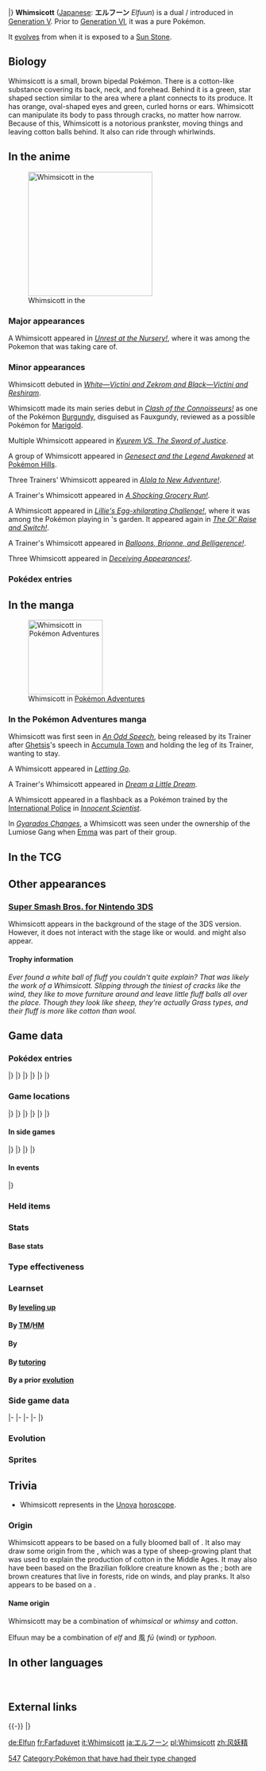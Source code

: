 {{PokémonPrevNext/Head|type=Grass|type2=Fairy}}
{{PokémonPrevNext/Pokémon|type=Grass|prevnum=546|prev=Cottonee|nextnum=548|next=Petilil}}
|}
{{Pokémon Infobox
|name=Whimsicott
|jname=エルフーン
|jtranslit=Erufūn
|tmname=Elfuun
|category=Windveiled
|ndex=547
|udex=053
|u2dex=083
|adex=088
|typebox=1
|type1=Grass
|type2=Fairy
|height-ftin=2'04"
|height-m=0.7
|weight-lbs=14.6
|weight-kg=6.6
|abilityn=d
|ability1=Prankster
|ability2=Infiltrator
|abilityd=Chlorophyll
|egggroupn=2
|egggroup1=Grass
|egggroup2=Fairy
|eggcycles=20
|expyield=168
|lv100exp=1,000,000
|gendercode=127
|color=Green
|catchrate=75
|evtotal=2
|evsp=2
|body=12
|pokefordex=whimsicott
|generation=5
|friendship=70
}}
'''Whimsicott''' ([[List of Japanese Pokémon names|Japanese]]: '''エルフーン''' ''Elfuun'') is a dual {{t|Grass}}/{{t|Fairy}} {{OBP|Pokémon|species}} introduced in [[Generation V]]. Prior to [[Generation VI]], it was a pure {{type|Grass}} Pokémon.

It [[Evolution|evolves]] from {{p|Cottonee}} when it is exposed to a [[Sun Stone]].

==Biology==
Whimsicott is a small, brown bipedal Pokémon. There is a cotton-like substance covering its back, neck, and forehead. Behind it is a green, star shaped section similar to the area where a plant connects to its produce. It has orange, oval-shaped eyes and green, curled horns or ears. Whimsicott can manipulate its body to pass through cracks, no matter how narrow. Because of this, Whimsicott is a notorious prankster, moving things and leaving cotton balls behind. It also can ride through whirlwinds.

==In the anime==
[[File:Hatterly Whimsicott Petilil.png|thumb|250px|left|Whimsicott in the {{pkmn|anime}}]]
===Major appearances===
A Whimsicott appeared in ''[[BW095|Unrest at the Nursery!]]'', where it was among the Pokemon that {{OBP|Layla|BW095}} was taking care of.

===Minor appearances===
Whimsicott debuted in ''[[M14|White—Victini and Zekrom and Black—Victini and Reshiram]]''.

Whimsicott made its main series debut in ''[[BW080|Clash of the Connoisseurs!]]'' as one of the Pokémon [[Burgundy]], disguised as Fauxgundy, reviewed as a possible Pokémon for [[Marigold]].

Multiple Whimsicott appeared in ''[[M15|Kyurem VS. The Sword of Justice]]''.

A group of Whimsicott appeared in ''[[M16|Genesect and the Legend Awakened]]'' at [[Pokémon Hills]].

Three Trainers' Whimsicott appeared in ''[[SM001|Alola to New Adventure!]]''.

A Trainer's Whimsicott appeared in ''[[SM006|A Shocking Grocery Run!]]''.

A Whimsicott appeared in ''[[SM008|Lillie's Egg-xhilarating Challenge!]]'', where it was among the Pokémon playing in {{an|Lillie}}'s garden. It appeared again in ''[[SM030|The Ol' Raise and Switch!]]''.

A Trainer's Whimsicott appeared in ''[[SM040|Balloons, Brionne, and Belligerence!]]''.

Three Whimsicott appeared in ''[[SM046|Deceiving Appearances!]]''.

===Pokédex entries===
{{Animedexheader|Unova}}
{{Animedexbody|BW080|Whimsicott|Ash's Pokédex|Whimsicott, the Windveiled Pokémon. Whimsicott can pass through the tiniest cracks like the wind, leaving fluffy white puffs in its wake.}}
{{Animedexfooter/Pokémon|''Best Wishes''|Unova}}

==In the manga==
[[File:Lumiose Gang Adventures.png|thumb|150px|Whimsicott in [[Pokémon Adventures]]]]
===In the Pokémon Adventures manga===
Whimsicott was first seen in ''[[PS466|An Odd Speech]]'', being released by its Trainer after [[Ghetsis]]'s speech in [[Accumula Town]] and holding the leg of its Trainer, wanting to stay.

A Whimsicott appeared in ''[[PS467|Letting Go]]''.

A Trainer's Whimsicott appeared in ''[[PS511|Dream a Little Dream]]''.

A Whimsicott appeared in a flashback as a Pokémon trained by the [[International Police]] in ''[[PS528|Innocent Scientist]]''.

In ''[[PAXY23|Gyarados Changes]]'', a Whimsicott was seen under the ownership of the Lumiose Gang when [[Emma]] was part of their group.

==In the TCG==
{{main|Whimsicott (TCG)}}
==Other appearances==
===[[Super Smash Bros. for Nintendo 3DS/Wii U|Super Smash Bros. for Nintendo 3DS]]===
Whimsicott appears in the background of the {{st|Unova Pokémon League}} stage of the 3DS version. However, it does not interact with the stage like {{p|Reshiram}} or {{p|Zekrom}} would. {{p|Milotic}} and {{p|Shaymin}} might also appear.

====Trophy information====
''Ever found a white ball of fluff you couldn't quite explain? That was likely the work of a Whimsicott. Slipping through the tiniest of cracks like the wind, they like to move furniture around and leave little fluff balls all over the place. Though they look like sheep, they're actually Grass types, and their fluff is more like cotton than wool.''

==Game data==
===Pokédex entries===
{{Dex/Header|type=Grass|type2=Fairy}}
{{Dex/NA|gen=V}}
{{Dex/Gen|gen=V}}
{{Dex/Entry1|v=Black|t=FFF|entry=Like the wind, it can slip through any gap, no matter how small. It leaves balls of white fluff behind.}}
{{Dex/Entry1|v=White|entry=Riding whirlwinds, they appear. These Pokémon sneak through gaps into houses and cause all sorts of mischief.}}
{{Dex/Entry2|v=Black 2|v2=White 2|t=FFF|entry=They appear along with whirlwinds. They pull pranks, such as moving furniture and leaving balls of cotton in homes.}}
|}
|}
{{Dex/Gen|gen=VI}}
{{Dex/Entry1|v=X|t=FFF|entry=They appear along with whirlwinds. They pull pranks, such as moving furniture and leaving balls of cotton in homes.}}
{{Dex/Entry1|v=Y|entry=Like the wind, it can slip through any gap, no matter how small. It leaves balls of white fluff behind.}}
{{Dex/Entry1|v=Omega Ruby|t=FFF|entry=They appear along with whirlwinds. They pull pranks, such as moving furniture and leaving balls of cotton in homes.}}
{{Dex/Entry1|v=Alpha Sapphire|t=FFF|entry=Like the wind, it can slip through any gap, no matter how small. It leaves balls of white fluff behind.}}
|}
|}
{{Dex/Gen|gen=VII}}
{{Dex/Entry1|v=Sun|entry=It rides on the wind and slips into people’s homes. After it has turned a room into a cotton-filled mess, it giggles to itself and takes off.}}
{{Dex/Entry1|v=Moon|entry=This Pokémon appears, riding upon the wind. But if the wind gusts up, it'll blow the cotton on this Pokémon's head clean off.}}
{{Dex/Entry1|v=Ultra Sun|entry=This nuisance sneaks into people's homes, where it hides important things and scatters cotton all over the place.}}
{{Dex/Entry1|v=Ultra Moon|entry=Whimsicott doesn't live in a fixed location. It floats around on whirling winds, appearing all over the place to perform its mischief.}}
|}
|}
{{Dex/Footer}}

===Game locations===
{{Availability/Header|type=Grass|type2=Fairy}}
{{Availability/NA|gen=V}}
{{Availability/Gen|gen=V}}
{{Availability/Entry1|1|v=Black|t=FFF|area=[[Pinwheel Forest]] (inner), [[Lostlorn Forest]], [[Abundant Shrine]] ({{DL|Phenomenon|rustling grass}})}}
{{Availability/Entry1|1|v=White|area=[[Evolution|Evolve]] {{p|Cottonee}}}}
{{Availability/Entry1|1|v=Black 2|t=FFF|area=[[Pinwheel Forest]] (inner), [[Lostlorn Forest]], [[Castelia City]], [[Abundant Shrine]], {{OBP|Victory Road|Black 2 and White 2}} ({{DL|Phenomenon|rustling grass}})}}
{{Availability/Entry1|1|v=White 2|area=[[Evolution|Evolve]] {{p|Cottonee}}}}
|}
|}
{{Availability/Gen|gen=VI}}
{{Availability/Entry2/None|v=X|v2=Y}}
{{Availability/Entry2|v=Omega Ruby|v2=Alpha Sapphire|t=FFF|t2=FFF|area=[[Evolution|Evolve]] {{p|Cottonee}}}}
|}
|}
{{Availability/Gen|gen=VII}}
{{Availability/Entry1|1|v=Sun|area=[[Evolution|Evolve]] {{p|Cottonee}}}}
{{Availability/Entry1/None|1|v=Moon}}
{{Availability/Entry1|1|v=Ultra Sun|area=[[Evolution|Evolve]] {{p|Cottonee}}}}
{{Availability/Entry1/None|1|v=Ultra Moon}}
|}
|}
{{Availability/Footer}}

====In side games====
{{Availability/Header|type=Grass|type2=Fairy}}
{{Availability/NA|gen=V}}
{{Availability/Gen|gen=V}}
{{Availability/Entry1|1|v=Rumble Blast|color={{fire color}}|area=Forest: [[Misty Edgewater]], [[World Axle - B1F]]}}
{{Availability/Entry1|1|v=PokéPark 2|link=PokéPark 2: Wonders Beyond|color={{grass color}}|area=[[Arbor Area]]}}
{{Availability/Entry1|1|v=Conquest|color={{silver color}}|area=[[Greenleaf]]}}
{{Availability/Entry1|1|v=MD GTI|link=Pokémon Mystery Dungeon: Gates to Infinity|color={{silver color}}|area=[[Hazy Pass]] (Golden Chamber), [[Stompstump Peak]] (Golden Chamber), [[Desolate Canyon]] (Golden Chamber), [[Forest Grotto]] (Golden Chamber), [[Breezy Meadow]] (1F-8F), [[Tempting Path]] (1F-9F), [[Crags of Lament]] (1F-9F), [[Telluric Path]] (B1-B10), [[Redland Reaches]] (1F-10F), [[Daybreak Ridge]] (Golden Chamber), [[Grove of Whispers]] (Golden Chamber), [[Silent Tundra]] (Golden Chamber), [[Dreamy Island]] (Golden Chamber), [[Moonlit Forest]] (1F-28F), [[Rusty Mountain]] (Mapless Street), [[Cape at the Edge]] (B1-B29), Magnagate dungeons}}
{{Availability/Entry1|1|v=Rumble U|color={{fire color}}|area=[[Jungle Area#Serperior Jungle|Jungle Area: Serperior Jungle]], [[Adventure Area#Sweet, Light, and Fluffy|Adventure Area: Sweet, Light, and Fluffy]],<br>[[Challenge Battle#Open Entry Battle Royale|Challenge Battle: Open Entry Battle Royale]]}}
|}
|}
{{Availability/Gen|gen=VI}}
{{Availability/Entry1|1|v=Battle Trozei|color={{defense color}}|area=[[Sacred Plains#Stage 4|Sacred Plains: Stage 4]]}}
{{Availability/Entry1|1|v=Shuffle|color={{beauty color}}|area=[[Jungle Verde|Jungle Verde: Stage 138]]<br>Event: [[Special Stages#11th release|''Pokémon Safari'']] <small>(11th release; Winking)</small>}}
{{Availability/Entry1|1|v=Rumble World|color={{fire color}}|area=[[Distortion Land#Gracious Woodlands|Distortion Land: Gracious Woodlands]] <small>(Special)</small>}}
{{Availability/Entry1|1|v=Picross|color={{skill color light}}|area=[[Pokémon Picross Stages#Area 04|Area 04: Stage 01]]}}
|}
|}
{{Availability/Footer}}

====In events====
{{eventAvail/h|type=Grass|type2=Fairy}}
{{eventAvail|{{gameabbrev5|BW}}|Powerful Tag Whimsicott|Japanese|Japan|50|June 1 to 22, 2012|link=List of local Japanese event Pokémon distributions in Generation V#Whimsicott}}
|}

===Held items===
{{HeldItems|type=Grass|type2=Fairy
|event1=Cheri Berry|event1type=Berry|event1rar=100
}}

===Stats===
====Base stats====
{{Base stats
|HP=60
|Attack=67
|Defense=85
|SpAtk=77
|SpDef=75
|Speed=116
|type=Grass
|type2=Fairy
}}

===Type effectiveness===
{{TypeEffectiveness
|type1=Grass
|type2=Fairy
|Normal=100
|Flying=200
|Fighting=50
|Ground=50
|Rock=100
|Bug=100
|Poison=400
|Ghost=100
|Steel=200
|Fairy=100
|Fire=200
|Water=50
|Grass=50
|Electric=50
|Psychic=100
|Ice=200
|Dragon=0
|Dark=50
|notes=yes
|fairy=yes
|newdragon=1
|newfairy=yes
|newfairyeffect={{typecolor2|Dragon}} was 1×, {{typecolor2|Poison}} was 2×, {{typecolor2|Steel}} was 1×, {{typecolor2|Dark}} was 1×, {{typecolor2|Fighting}} was 1×, and {{typecolor2|Bug}} was 2×
}}

===Learnset===
====By [[Level|leveling up]]====
{{learnlist/levelh/7|Whimsicott|Grass|Fairy|5}}
{{learnlist/level7|1|Growth|Normal|Status|&mdash;|&mdash;|20}}
{{learnlist/level7|1|Leech Seed|Grass|Status|&mdash;|90|10}}
{{learnlist/level7|1|Mega Drain|Grass|Special|40|100|15||'''}}
{{learnlist/level7|1|Cotton Spore|Grass|Status|&mdash;|100|40}}
{{learnlist/level7|10|Gust|Flying|Special|40|100|35}}
{{learnlist/level7|28|Tailwind|Flying|Status|&mdash;|&mdash;|15}}
{{learnlist/level7|46|Hurricane|Flying|Special|110|70|10}}
{{learnlist/level7|50|Moonblast|Fairy|Special|95|100|15||'''}}
{{learnlist/levelf/7|Whimsicott|Grass|Fairy|5}}

====By [[TM]]/[[HM]]====
{{learnlist/tmh/7|Whimsicott|Grass|Fairy|5}}
{{learnlist/tm7|TM06|Toxic|Poison|Status|&mdash;|90|10}}
{{learnlist/tm7|TM10|Hidden Power|Normal|Special|60|100|15}}
{{learnlist/tm7|TM11|Sunny Day|Fire|Status|&mdash;|&mdash;|5}}
{{learnlist/tm7|TM12|Taunt|Dark|Status|&mdash;|100|20}}
{{learnlist/tm7|TM15|Hyper Beam|Normal|Special|150|90|5}}
{{learnlist/tm7|TM16|Light Screen|Psychic|Status|&mdash;|&mdash;|30}}
{{learnlist/tm7|TM17|Protect|Normal|Status|&mdash;|&mdash;|10}}
{{learnlist/tm7|TM20|Safeguard|Normal|Status|&mdash;|&mdash;|25}}
{{learnlist/tm7|TM21|Frustration|Normal|Physical|&mdash;|100|20}}
{{learnlist/tm7|TM22|Solar Beam|Grass|Special|120|100|10||'''}}
{{learnlist/tm7|TM27|Return|Normal|Physical|&mdash;|100|20}}
{{learnlist/tm7|TM29|Psychic|Psychic|Special|90|100|10}}
{{learnlist/tm7|TM30|Shadow Ball|Ghost|Special|80|100|15}}
{{learnlist/tm7|TM32|Double Team|Normal|Status|&mdash;|&mdash;|15}}
{{learnlist/tm7|TM42|Facade|Normal|Physical|70|100|20}}
{{learnlist/tm7|TM44|Rest|Psychic|Status|&mdash;|&mdash;|10}}
{{learnlist/tm7|TM45|Attract|Normal|Status|&mdash;|100|15}}
{{learnlist/tm7|TM46|Thief|Dark|Physical|60|100|25}}
{{learnlist/tm7|TM48|Round|Normal|Special|60|100|15}}
{{learnlist/tm7|TM53|Energy Ball|Grass|Special|90|100|10||'''}}
{{learnlist/tm7|TM56|Fling|Dark|Physical|&mdash;|100|10}}
{{learnlist/tm7|TM68|Giga Impact|Normal|Physical|150|90|5}}
{{learnlist/tm7|TM85|Dream Eater|Psychic|Special|100|100|15}}
{{learnlist/tm7|TM86|Grass Knot|Grass|Special|&mdash;|100|20||'''}}
{{learnlist/tm7|TM87|Swagger|Normal|Status|&mdash;|85|15}}
{{learnlist/tm7|TM88|Sleep Talk|Normal|Status|&mdash;|&mdash;|10}}
{{learnlist/tm7|TM89|U-turn|Bug|Physical|70|100|20}}
{{learnlist/tm7|TM90|Substitute|Normal|Status|&mdash;|&mdash;|10}}
{{learnlist/tm7|TM92|Trick Room|Psychic|Status|&mdash;|&mdash;|5}}
{{learnlist/tm7|TM96|Nature Power|Normal|Status|&mdash;|&mdash;|20}}
{{learnlist/tm7|TM99|Dazzling Gleam|Fairy|Special|80|100|10||'''}}
{{learnlist/tm7|TM100|Confide|Normal|Status|&mdash;|&mdash;|20}}
{{learnlist/tmf/7|Whimsicott|Grass|Fairy|5}}

====By {{pkmn|breeding}}====
{{learnlist/breedh/7|Whimsicott|Grass|Fairy|5}}
{{learnlist/breed7|{{MSP|273|Seedot}}|Beat Up|Dark|Physical|&mdash;|100|10|*}}
{{learnlist/breed7|{{MSP|300|Skitty}}|Captivate|Normal|Status|&mdash;|100|20}}
{{learnlist/breed7|{{MSP|035|Clefairy}}{{MSP|036|Clefable}}{{MSP|176|Togetic}}{{MSP|311|Plusle}}{{MSP|312|Minun}}|Encore|Normal|Status|&mdash;|100|5}}
{{learnlist/breed7|{{MSP|303|Mawile}}{{MSP|312|Minun}}{{MSP|684|Swirlix}}{{MSP|685|Slurpuff}}|Fake Tears|Dark|Status|&mdash;|100|20}}
{{learnlist/breed7|{{MSP|191|Sunkern}}{{MSP|192|Sunflora}}{{MSP|315|Roselia}}{{MSP|459|Snover}}{{MSP|460|Abomasnow}}|Grass Whistle|Grass|Status|&mdash;|55|15}}
{{learnlist/breed7|{{MSP|187|Hoppip}}{{MSP|188|Skiploom}}{{MSP|189|Jumpluff}}|Memento|Dark|Status|&mdash;|100|10}}
{{learnlist/breed7|{{MSP|531|Audino}}{{MSP|682|Spritzee}}{{MSP|683|Aromatisse}}|Misty Terrain|Fairy|Status|—|—|10|{{sup/7|USUM}}}}
{{learnlist/breed7|{{MSP|043|Oddish}}{{MSP|044|Gloom}}{{MSP|102|Exeggcute}}{{MSP|114|Tangela}}{{MSP|465|Tangrowth}}{{MSP|152|Chikorita}}<br>{{MSP|153|Bayleef}}{{MSP|154|Meganium}}{{MSP|191|Sunkern}}{{MSP|192|Sunflora}}{{MSP|270|Lotad}}{{MSP|357|Tropius}}<br>{{MSP|764|Comfey}}|Natural Gift|Normal|Physical|&mdash;|100|15}}
{{learnlist/breed7|{{MSP|312|Minun}}|Switcheroo|Dark|Status|&mdash;|100|10}}
{{learnlist/breed7|{{MSP|114|Tangela}}{{MSP|465|Tangrowth}}|Tickle|Normal|Status|&mdash;|100|20}}
{{learnlist/breed7|{{MSP|001|Bulbasaur}}{{MSP|002|Ivysaur}}{{MSP|003|Venusaur}}{{MSP|102|Exeggcute}}{{MSP|187|Hoppip}}{{MSP|188|Skiploom}}<br>{{MSP|189|Jumpluff}}{{MSP|191|Sunkern}}{{MSP|192|Sunflora}}{{MSP|285|Shroomish}}{{MSP|286|Breloom}}{{MSP|420|Cherubi}}<br>{{MSP|421|Cherrim}}|Worry Seed|Grass|Status|&mdash;|100|10}}
{{learnlist/breedf/7|Whimsicott|Grass|Fairy|5}}

====By [[Move Tutor|tutoring]]====
{{learnlist/tutorh/7|Whimsicott|Grass|Fairy|5}}
{{learnlist/tutor7|Covet|Normal|Physical|60|100|25|||no|yes}}
{{learnlist/tutor7|Defog|Flying|Status|—|—|15|||no|yes}}
{{learnlist/tutor7|Endeavor|Normal|Physical|—|100|5|||no|yes}}
{{learnlist/tutor7|Giga Drain|Grass|Special|75|100|10||'''|no|yes}}
{{learnlist/tutor7|Helping Hand|Normal|Status|—|—|20|||no|yes}}
{{learnlist/tutor7|Knock Off|Dark|Physical|65|100|20|||no|yes}}
{{learnlist/tutor7|Seed Bomb|Grass|Physical|80|100|15||'''|no|yes}}
{{learnlist/tutor7|Snore|Normal|Special|50|100|15|||no|yes}}
{{learnlist/tutor7|Tailwind|Flying|Status|—|—|15|||no|yes}}
{{learnlist/tutor7|Worry Seed|Grass|Status|—|100|10|||no|yes}}
{{learnlist/tutorf/7|Whimsicott|Grass|Fairy|5}}

====By a prior [[evolution]]====
{{learnlist/prevoh/7|Whimsicott|Grass|Fairy|5}}
{{learnlist/prevo7|546|Cottonee|||||Absorb|Grass|Special|20|100|25|'''}}
{{learnlist/prevo7|546|Cottonee|||||Fairy Wind|Fairy|Special|40|100|30|'''}}
{{learnlist/prevo7|546|Cottonee|||||Stun Spore|Grass|Status|—|75|30}}
{{learnlist/prevo7|546|Cottonee|||||Razor Leaf|Grass|Physical|55|95|25|'''}}
{{learnlist/prevo7|546|Cottonee|||||Poison Powder|Poison|Status|—|75|35}}
{{learnlist/prevo7|546|Cottonee|||||Giga Drain|Grass|Special|75|100|10|'''|{{sup/7|SM}}}}
{{learnlist/prevo7|546|Cottonee|||||Charm|Fairy|Status|—|100|20}}
{{learnlist/prevo7|546|Cottonee|||||Helping Hand|Normal|Status|—|—|20||{{sup/7|SM}}}}
{{learnlist/prevo7|546|Cottonee|||||Cotton Guard|Grass|Status|—|—|10}}
{{learnlist/prevo7|546|Cottonee|||||Endeavor|Normal|Physical|—|100|5||{{sup/7|SM}}}}
{{learnlist/prevof/7|Whimsicott|Grass|Fairy|5}}

===Side game data===
{{Spindata/Head|type=Grass|type2=Fairy}}
{{Spindata/RumbleBlast|col=6|type=Grass
|att=3
|def=3
|speed=4
}}
|-
{{Spindata/PokéPark2|col=6|type=Grass|ndex=547
|pad=She does things her own way, with a free mind and independent spirit. She tore up the Poster Portal to make an invitation card.
}}
|-
{{Spindata/Conquest|col=6|type=Grass|ndex=547
|HP=2
|atk=2
|def=3
|spd=5
|range=4
|move=Razor Leaf
|ability1=Melee
|ability2=Mountaineer
|ability3=Dodge
|evo=Evolves from {{p|Cottonee}} when its [[link]] is improved while its [[Warrior]] is equipped with a [[Sun Stone]]
|link={{DL|List of Pokémon Conquest characters|Sadatoshi}}
}}
|-
{{Spindata/Battle Trozei|col=6|type=Grass|ndex=547
|power=2
}}
|-
{{Spindata/Shuffle|col=3|type=Grass|ndex=547|num=132
|min=60
|max=105
|raisemaxlevel=5
|skill=Swap
|skilldesc=Sometimes replaces a disruption with this Pokémon.
}}
{{Spindata/Shuffle|col=3|type=Grass|ndex=547Winking|num=132
|min=60
|max=105
|raisemaxlevel=5
|skill=Eject+
|skilldesc=Sometimes removes three non-Support Pokémon icons.
}}
|}

===Evolution===
{{Evobox-2
|type1=Grass
|type2=Fairy
|pictype=art
|no1=546
|name1=Cottonee
|type1-1=Grass
|type2-1=Fairy
|evo1={{bag|Sun Stone}}<br>{{color2|000|Sun Stone}}
|no2=547
|name2=Whimsicott
|type1-2=Grass
|type2-2=Fairy}}

===Sprites===
{{Spritebox/Header|type=Grass|type2=Fairy}}
{{Spritebox/NA|gen=V}}
{{Spritebox/5|ndex=547}}
{{Spritebox/6|ndex=547}}
{{Spritebox/7|ndex=547}}
{{Spritebox/Footer|547|Whimsicott}}

==Trivia==
* Whimsicott represents {{wp|April}} in the [[Unova]] [[horoscope]].

===Origin===
Whimsicott appears to be based on a fully bloomed ball of {{wp|cotton}}. It also may draw some origin from the {{wp|Vegetable Lamb of Tartary}}, which was a type of sheep-growing plant that was used to explain the production of cotton in the Middle Ages. It may also have been based on the Brazilian folklore creature known as the {{wp|Saci (Brazilian folklore)|Saci}}; both are brown creatures that live in forests, ride on winds, and play pranks. It also appears to be based on a {{wp|sheep}}.

====Name origin====
Whimsicott may be a combination of ''whimsical'' or ''whimsy'' and ''cotton''.

Elfuun may be a combination of ''elf'' and 風 ''fū'' (wind) or ''typhoon''.

==In other languages==
{{Other languages|type=Grass|type2=Fairy
|ja=エルフーン ''Elfuun''|jameaning=From ''elf'' and {{tt|風 ''fū''|wind}} or ''typhoon''
|de=Elfun|demeaning=From ''{{tt|Elfe|elf}}'' and ''{{tt|Taifun|typhoon}}''
|fr=Farfaduvet|frmeaning=From ''{{tt|farfadet|leprechaun}}'' and ''{{tt|duvet|fluff}}''
|es=Whimsicott|esmeaning=Same as English name
|it=Whimsicott|itmeaning=Same as English name
|ko=엘풍 ''Elfuun''|komeaning=From ''elf'' and {{tt|풍 (風) ''pung''|wind}}
|zh_cmn=風妖精 / 风妖精 ''Fēngyāojing''|zh_cmnmeaning=From {{tt|風 / 风 ''fēng''|wind}} and {{tt|妖精 ''yāojing''|elf, fairy, pixie}}
|zh_yue=風妖精 ''Fūngyíujīng''|zh_yuemeaning=From {{tt|風 ''fūng''|wind}} and {{tt|妖精 ''yíujīng''|elf, fairy, pixie}}
|ru=Вимсикотт ''Vimsikott''|rumeaning=Transcription of English name
}}
<br clear="left">

==External links==

{{-}}
{{PokémonPrevNext/Head|type=Grass|type2=Fairy}}
{{PokémonPrevNext/Pokémon|type=Grass|prevnum=546|prev=Cottonee|nextnum=548|next=Petilil}}
|}
{{Project Pokédex notice}}

[[Category:Single-type Pokémon|547]]<!--Prior to Gen VI-->
[[Category:Pokémon that have had their type changed]]

[[de:Elfun]]
[[fr:Farfaduvet]]
[[it:Whimsicott]]
[[ja:エルフーン]]
[[pl:Whimsicott]]
[[zh:风妖精]]